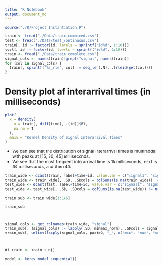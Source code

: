 ```yaml
---
title: "R Notebook"
output: document_md
---
```



```r
source("./R/Project Instantiation.R")
```

```r
train <- fread("./Data/train_combined.csv")
test <- fread("./Data/test_continuous.csv")
train[, id := factor(id, levels = sprintf("id%d", 1:10))]
test[, id := factor(id, levels = sprintf("id%d", 1:10))]
train <- fread("./Data/train_complete.csv")
signal_cols <- names(train)[grepl("signal", names(train))]
for (col in signal_cols) {
  train[, sprintf("%s_rle", col) := seq_len(.N), .(rleid(get(col)))]
}

```


# Density plot af interarrival times (in milliseconds)
```r
plot(
  x = density(
    x = train[, diff(time), .(id)]$V1,
    na.rm = T
  ), 
  main = "Kernel Density of Signal Interarrival Times"
)
```

- We can see that the distribution of signal interarrival times is multimodal with peaks at [15, 30, 45] milliseconds.
- We see that the most frequent interarrival time is 15 milliseconds, next is 30 milliseconds, and then 45.


```r

train_wide <- dcast(train, label+time~id, value.var = c("signal1", "signal2", "signal3", "signal4"))
train_wide <- train_wide[, .SD, .SDcols = colSums(is.na(train_wide)) != nrow(train_wide)]
test_wide <- dcast(test, label+time~id, value.var = c("signal1", "signal2", "signal3", "signal4"))
test_wide <- test_wide[, .SD, .SDcols = colSums(is.na(test_wide)) != nrow(test_wide)]

train_sub <- train_wide[1:1e6]

train_sub



signal_cols <- get_colnames(train_wide, "signal")
train_sub[, (signal_cols) := lapply(.SD, minmax_norm), .SDcols = signal_cols]
train_sub[, unlist(lapply(signal_cols, paste0, "_", c("min", "max", "sd", "mean"))) := sapply(.SD, get_desc), .SDcols = signal_cols]



df_train <- train_sub[]
```

```r
model <- keras_model_sequential()



```

